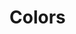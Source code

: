
<Meta title="Documentation/Colors" />

# Colors

<ColorPalette>
      <ColorItem 
            title="theme.color.primary" 
            subtitle="Skyline Blues" 
            colors={{ '50': '#D4E4EA', '100':'#B0CFDB', '200':'#86B7C8', '300':'#5D9DB3', '400':'#3C84A0', '500':'#023350', '900':'#001827' }} 
      />
      <ColorItem 
            title="theme.color.gray" 
            subtitle="Grayscale" 
            colors={{ 'light': '#F4F4F4', 'dark':'#939393', 'disabled':'#C2C2C2' }} 
      />
</ColorPalette>

